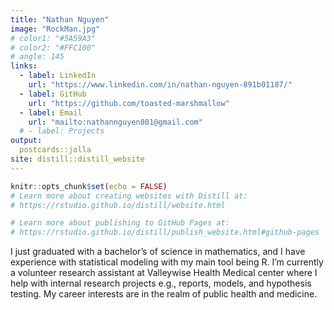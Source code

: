 ```yaml
---
title: "Nathan Nguyen"
image: "RockMan.jpg"
# color1: "#5A59A3"
# color2: "#FFC100"
# angle: 145
links:
  - label: LinkedIn
    url: "https://www.linkedin.com/in/nathan-nguyen-891b01187/"
  - label: GitHub
    url: "https://github.com/toasted-marshmallow"
  - label: Email
    url: "mailto:nathannguyen801@gmail.com"
  # - label: Projects
output:
  postcards::jolla
site: distill::distill_website
---
```


```r
knitr::opts_chunk$set(echo = FALSE)
# Learn more about creating websites with Distill at:
# https://rstudio.github.io/distill/website.html

# Learn more about publishing to GitHub Pages at:
# https://rstudio.github.io/distill/publish_website.html#github-pages
```
I just graduated with a bachelor's of science in mathematics, and I have experience with statistical modeling with my main tool being R. I'm currently a volunteer research assistant at Valleywise Health Medical center where I help with internal research projects e.g., reports, models, and hypothesis testing. My career interests are in the realm of public health and medicine.
